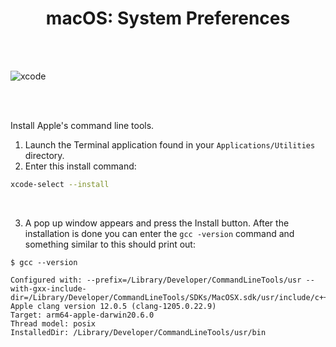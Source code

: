 <h1 align="center" style={{marginTop: "2em"}}><b>macOS:</b> System Preferences</h1>

<br/><br/>

![xcode](../../../images/macOS/01-system-preferences.png)

<br/><br/>

Install Apple's command line tools.

1. Launch the Terminal application found in your <code>Applications/Utilities</code> directory.
2. Enter this install command:

```bash
xcode-select --install
```

<br/>

3. A pop up window appears and press the Install button. After the installation is done you can enter the <code>gcc -version</code> command and something similar to this should print out:

```shell-session
$ gcc --version

Configured with: --prefix=/Library/Developer/CommandLineTools/usr --with-gxx-include-dir=/Library/Developer/CommandLineTools/SDKs/MacOSX.sdk/usr/include/c++/4.2.1
Apple clang version 12.0.5 (clang-1205.0.22.9)
Target: arm64-apple-darwin20.6.0
Thread model: posix
InstalledDir: /Library/Developer/CommandLineTools/usr/bin
```